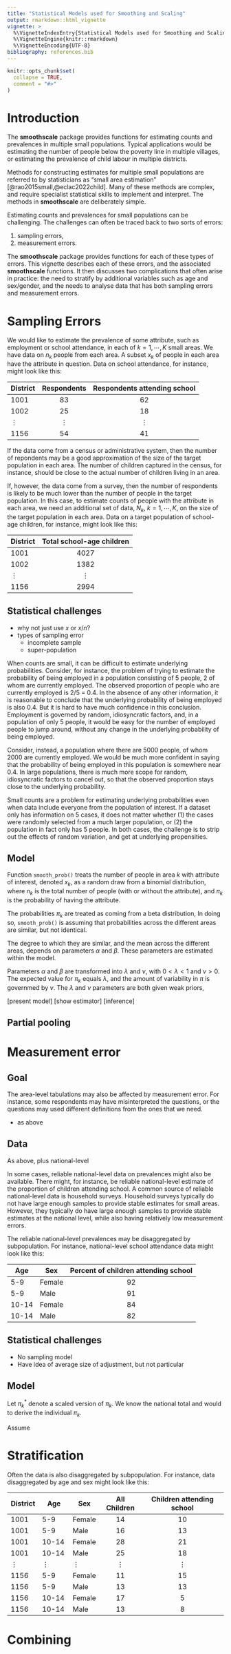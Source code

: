 ```yaml
---
title: "Statistical Models used for Smoothing and Scaling"
output: rmarkdown::html_vignette
vignette: >
  %\VignetteIndexEntry{Statistical Models used for Smoothing and Scaling}
  %\VignetteEngine{knitr::rmarkdown}
  %\VignetteEncoding{UTF-8}
bibliography: references.bib
---
```


```r
knitr::opts_chunk$set(
  collapse = TRUE,
  comment = "#>"
)
```

# Introduction

The **smoothscale** package provides functions for estimating counts and prevalences in multiple small populations. Typical applications would be estimating the number of people below the poverty line in multiple villages, or estimating the prevalence of child labour in multiple districts.

Methods for constructing estimates for multiple small populations are referred to by statisticians as "small area estimation" [@rao2015small,@eclac2022child]. Many of these methods are complex, and require specialist statistical skills to implement and interpret. The methods in **smoothscale** are deliberately simple.

Estimating counts and prevalences for small populations can be challenging. The challenges can often be traced back to two sorts of errors:

1. sampling errors,
2. measurement errors.

The **smoothscale** package provides functions for each of these types of errors. This vignette describes each of these errors, and the associated **smoothscale** functions. It then discusses two complications that often arise in practice: the need to stratify by additional variables such as age and sex/gender, and the needs to analyse data that has both sampling errors and measurement errors.

# Sampling Errors

We would like to estimate the prevalence of some attribute, such as employment or school attendance, in each of $k = 1, \cdots, K$ small areas. We have data on $n_k$ people from each area. A subset $x_k$ of people in each area have the attribute in question. Data on school attendance, for instance, might look like this:

| District | Respondents  | Respondents attending school |
|:---------|:------------:|:----------------------------:|
|     1001 |           83 |                           62 |
|     1002 |           25 |                           18 |
| $\vdots$ |     $\vdots$ |                     $\vdots$ |
|     1156 |           54 |                           41 |


If the data come from a census or administrative system, then the number of repondents may be a good approximation of the size of the target population in each area. The number of children captured in the census, for instance, should be close to the actual number of children living in an area.

If, however, the data come from a survey, then the number of respondents is likely to be much lower than the number of people in the target population. In this case, to estimate counts of people with the attribute in each area, we need an additional set of data, $N_k$, $k = 1, \cdots, K$, on the size of the target population in each area.  Data on a target population of school-age children, for instance, might look like this:

| District | Total school-age children  |
|:---------|:--------------------------:|
|     1001 |                       4027 |
|     1002 |                       1382 |
| $\vdots$ |                   $\vdots$ |  
|     1156 |                       2994 |



## Statistical challenges

- why not just use $x$ or $x/n$?
- types of sampling error
    - incomplete sample
    - super-population

When counts are small, it can be difficult to estimate underlying probabilities. Consider, for instance, the problem of trying to estimate the probability of being employed in a population consisting of 5 people, 2 of whom are currently employed. The observed proportion of people who are currently employed is 2/5 = 0.4. In the absence of any other information, it is reasonable to conclude that the underlying probability of being employed is also 0.4. But it is hard to have much confidence in this conclusion. Employment is governed by random, idiosyncratic factors, and, in a population of only 5 people, it would be easy for the number of employed people to jump around, without any change in the underlying probability of being employed.

Consider, instead, a population where there are 5000 people, of whom 2000 are currently employed. We would be much more confident in saying that the probability of being employed in this population is somewhere near 0.4. In large populations, there is much more scope for random, idiosyncratic factors to cancel out, so that the observed proportion stays close to the underlying probability.

Small counts are a problem for estimating underlying probabilities even when data include everyone from the population of interest. If a dataset only has information on 5 cases, it does not matter whether (1) the cases were randomly selected from a much larger population, or (2) the population in fact only has 5 people. In both cases, the challenge is to strip out the effects of random variation, and get at underlying propensities.



## Model

Function `smooth_prob()` treats the number of people in area $k$ with attribute of interest, denoted $x_k$, as a random draw from a binomial distribution,
\begin{equation}
  x_k \sim \text{Binomial}(n_k, \pi_k),
\end{equation}
where $n_k$ is the total number of people (with or without the attribute), and $\pi_k$ is the probability of having the attribute.

The probabilities $\pi_k$ are treated as coming from a beta distribution,
\begin{equation}
  \pi_k \sim \text{Beta}(\alpha, \beta).
\end{equation}
In doing so, `smooth_prob()` is assuming that probabilities across the different areas are similar, but not identical.

The degree to which they are similar, and the mean across the different areas, depends on parameters $\alpha$ and $\beta$. These parameters are estimated within the model.

Parameters $\alpha$ and $\beta$ are transformed into $\lambda$ and $\nu$,
\begin{align}
  \alpha & = \lambda \nu \\
  \beta & = (1 - \lambda) \nu
\end{align}
with $0 < \lambda < 1$ and $\nu > 0$. The expected value for $\pi_k$ equals $\lambda$, and the amount of variability in $\pi$ is governmed by $\nu$. The $\lambda$ and $\nu$ parameters are both given weak priors,
\begin{align}
  \lambda & \sim \text{Unif}(0, 1) \\
  \nu & \sim \text{Cauchy}^+(0, M).
\end{align}


\begin{equation}
  \hat{x}_k = \hat{\pi}_k n_k
\end{equation}




[present model]
[show estimator]
[inference]

## Partial pooling


# Measurement error

## Goal

The area-level tabulations may also be affected by measurement error. For instance, some respondents may have misinterpreted the questions, or the questions may used different definitions from the ones that we need. 


- as above

## Data

As above, plus national-level

In some cases, reliable national-level data on prevalences might also be available. There might, for instance, be reliable national-level estimate of the proportion of children attending school. A common source of reliable national-level data is household surveys. Household surveys typically do not have large enough samples to provide stable estimates for small areas. However, they typically do have large enough samples to provide stable estimates at the national level, while also having relatively low measurement errors.

The reliable national-level prevalences may be disaggregated by subpopulation. For instance, national-level school attendance data might look like this:

|   Age | Sex    | Percent of children attending school |
|-------|--------|:------------------------------------:|
|   5-9 | Female |                                   92 |
|   5-9 | Male   |                                   91 |
| 10-14 | Female |                                   84 |
| 10-14 | Male   |                                   82 |




## Statistical challenges

- No sampling model
- Have idea of average size of adjustment, but not particular

## Model

Let $\pi_k^*$ denote a scaled version of $\pi_k$. We know the national total
\begin{equation}
  \bar{\pi}^* = \sum_{k=1}^K w_k \pi_k^*
\end{equation}
and would to derive the individual $\pi_k$. 

Assume
\begin{equation}
  \pi_k^* =
    \begin{cases}
      \pi_k + \rho (1 - \pi_k) & \text{ if} \pi_k < \bar{\pi}^* \\
      \pi_k - \rho \pi_k & \text{ otherwise}.
    \end{cases}
\end{equation}

\begin{equation}
  \bar{\pi}^* = \sum_{k=1}^K w_k (\pi_k + \rho (1 - \pi_k)) = \bar{\pi} + \rho (1 - \bar{\pi})
\end{equation}

\begin{equation}
  \rho = \frac{\bar{\pi}^* - \bar{\pi}}{1 - \bar{\pi}}
\end{equation}



# Stratification

Often the data is also disaggregated by subpopulation. For instance, data disaggregated by age and sex might look like this:

| District |      Age | Sex      | All Children | Children attending school |
|----------|----------|----------|:------------:|:-------------------------:|
|     1001 |      5-9 | Female   |           14 |                        10 |
|     1001 |      5-9 | Male     |           16 |                        13 |
|     1001 |    10-14 | Female   |           28 |                        21 |
|     1001 |    10-14 | Male     |           25 |                        18 |
| $\vdots$ | $\vdots$ | $\vdots$ |     $\vdots$ |                  $\vdots$ |
|     1156 |      5-9 | Female   |           11 |                        15 |
|     1156 |      5-9 | Male     |           13 |                        13 |
|     1156 |    10-14 | Female   |           17 |                         5 |
|     1156 |    10-14 | Male     |           13 |                         8 |


# Combining

